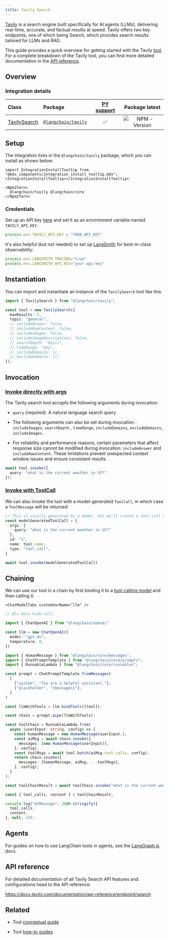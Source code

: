 ```yaml
---
title: Tavily Search
---
```


[Tavily](https://tavily.com/) is a search engine built specifically for AI agents (LLMs), delivering real-time, accurate, and factual results at speed. Tavily offers two key endpoints, one of which being Search, which provides search results tailored for LLMs and RAG.

This guide provides a quick overview for getting started with the Tavily [tool](/oss/javascript/integrations/tools/). For a complete breakdown of the Tavily tool, you can find more detailed documentation in the [API reference](https://v03.api.js.langchain.com/modules/_langchain_tavily.html).

## Overview

### Integration details

| Class | Package | [PY support](https://python.langchain.com/docs/integrations/tools/tavily_search/) | Package latest |
| :--- | :--- | :---: | :---: |
| [TavilySearch](https://api.js.langchain.com/classes/_langchain_tavily.TavilySearch.html) | [`@langchain/tavily`](https://www.npmjs.com/package/@langchain/tavily) | ✅ |  ![NPM - Version](https://img.shields.io/npm/v/@langchain/tavily?style=flat-square&label=%20&) |

## Setup

The integration lives in the `@langchain/tavily` package, which you can install as shown below:

```{=mdx}
import IntegrationInstallTooltip from "@mdx_components/integration_install_tooltip.mdx";
<IntegrationInstallTooltip></IntegrationInstallTooltip>

<Npm2Yarn>
  @langchain/tavily @langchain/core
</Npm2Yarn>
```
### Credentials

Set up an API key [here](https://app.tavily.com) and set it as an environment variable named `TAVILY_API_KEY`.

```typescript
process.env.TAVILY_API_KEY = "YOUR_API_KEY"
```
It's also helpful (but not needed) to set up [LangSmith](https://smith.langchain.com/) for best-in-class observability:

```typescript
process.env.LANGSMITH_TRACING="true"
process.env.LANGSMITH_API_KEY="your-api-key"
```
## Instantiation

You can import and instantiate an instance of the `TavilySearch` tool like this:


```typescript
import { TavilySearch } from "@langchain/tavily";

const tool = new TavilySearch({
  maxResults: 5,
  topic: "general",
  // includeAnswer: false,
  // includeRawContent: false,
  // includeImages: false,
  // includeImageDescriptions: false,
  // searchDepth: "basic",
  // timeRange: "day",
  // includeDomains: [],
  // excludeDomains: [],
});
```
## Invocation

### [Invoke directly with args](/oss/javascript/concepts/tools)

The Tavily search tool accepts the following arguments during invocation:

* `query` (required): A natural language search query

* The following arguments can also be set during invocation : `includeImages`, `searchDepth` , `timeRange`, `includeDomains`, `excludeDomains`, `includeImages`.

* For reliability and performance reasons, certain parameters that affect response size cannot be modified during invocation: `includeAnswer` and `includeRawContent`. These limitations prevent unexpected context window issues and ensure consistent results.


```typescript
await tool.invoke({
  query: "what is the current weather in SF?"
});
```
### [Invoke with ToolCall](/oss/javascript/concepts/tools)

We can also invoke the tool with a model-generated `ToolCall`, in which case a `ToolMessage` will be returned:


```typescript
// This is usually generated by a model, but we'll create a tool call directly for demo purposes.
const modelGeneratedToolCall = {
  args: {
    query: "what is the current weather in SF?"
  },
  id: "1",
  name: tool.name,
  type: "tool_call",
}

await tool.invoke(modelGeneratedToolCall)
```
## Chaining

We can use our tool in a chain by first binding it to a [tool-calling model](/oss/javascript/how-to/tool_calling/) and then calling it:

```{=mdx}
<ChatModelTabs customVarName="llm" />
```
```typescript
// @lc-docs-hide-cell

import { ChatOpenAI } from "@langchain/openai"

const llm = new ChatOpenAI({
  model: "gpt-4o",
  temperature: 0,
})
```


```typescript
import { HumanMessage } from "@langchain/core/messages";
import { ChatPromptTemplate } from "@langchain/core/prompts";
import { RunnableLambda } from "@langchain/core/runnables";

const prompt = ChatPromptTemplate.fromMessages(
  [
    ["system", "You are a helpful assistant."],
    ["placeholder", "{messages}"],
  ]
)

const llmWithTools = llm.bindTools([tool]);

const chain = prompt.pipe(llmWithTools);

const toolChain = RunnableLambda.from(
  async (userInput: string, config) => {
    const humanMessage = new HumanMessage(userInput,);
    const aiMsg = await chain.invoke({
      messages: [new HumanMessage(userInput)],
    }, config);
    const toolMsgs = await tool.batch(aiMsg.tool_calls, config);
    return chain.invoke({
      messages: [humanMessage, aiMsg, ...toolMsgs],
    }, config);
  }
);

const toolChainResult = await toolChain.invoke("what is the current weather in sf?");
```


```typescript
const { tool_calls, content } = toolChainResult;

console.log("AIMessage", JSON.stringify({
  tool_calls,
  content,
}, null, 2));
```

## Agents

For guides on how to use LangChain tools in agents, see the [LangGraph.js](https://langchain-ai.github.io/langgraphjs/how-tos/#tool-calling) docs.

## API reference

For detailed documentation of all Tavily Search API features and configurations head to the API reference: 

https://docs.tavily.com/documentation/api-reference/endpoint/search

## Related

* Tool [conceptual guide](https://js.langchain.com/docs/concepts/tools/)

* Tool [how-to guides](https://js.langchain.com/docs/how_to/#tools)
